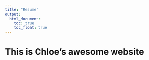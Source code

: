```yaml
---
title: "Resume"
output: 
  html_document:
    toc: true
    toc_float: true
---
```


# This is Chloe's awesome website

